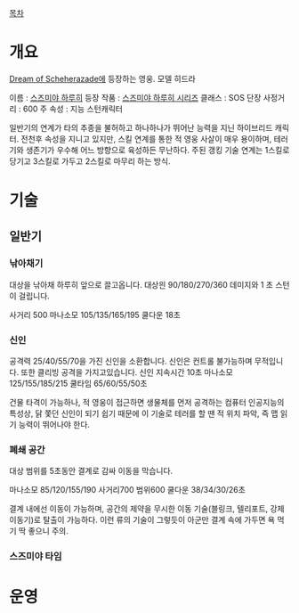 [[목차]]
= 개요 =

[[Dream of Scheherazade]]에 등장하는 영웅. 모델 히드라

이름 : [[스즈미야 하루히]]
등장 작품 : [[스즈미야 하루히 시리즈]]
클래스 : SOS 단장
사정거리 : 600
주 속성 : 지능
스턴캐릭터 

일반기의 연계가 타의 추종을 불허하고 하나하나가 뛰어난 능력을 지닌 하이브리드 캐릭터. 전천후 속성을 지니고 있지만, 스킬 연계를 통한 적 영웅 사살이 매우 용이하며, 테러기와 생존기가 우수해 어느 방향으로 육성하든 무난하다.
주된 갱킹 기술 연계는 1스킬로 당기고 3스킬로 가두고 2스킬로 마무리 하는 방식.

= 기술 =
== 일반기 ==
=== 낚아채기 === 
대상을 낚아채 하루히 앞으로 끌고옵니다.
대상읜 90/180/270/360 데미지와   1 초 스턴이 걸립니다.

사거리 500 마나소모  105/135/165/195  쿨다운 18초

=== 신인 ===
공격력 25/40/55/70을 가진 신인을 소환합니다.
신인은 컨트롤 불가능하며 무적입니다. 또한 클리빙 공격을 가지고있습니다.
신인 지속시간 10초
마나소모 125/155/185/215   쿨타임 65/60/55/50초 

건물 타격이 가능하나, 적 영웅이 접근하면 생물체를 먼저 공격하는 컴퓨터 인공지능의 특성상, 닭 쫓던 신인이 되기 쉽기 때문에 이 기술로 테러를 할 땐 적 위치 파악, 즉 맵 읽기 능력이 뛰어나야 한다.

=== 폐쇄 공간 ===
대상 범위를 5초동안 결계로 감싸 이동을 막습니다.

마나소모 85/120/155/190 사거리700 범위600 쿨다운 38/34/30/26초

결계 내에선 이동이 가능하며, 공간의 제약을 무시한 이동 기술(블링크, 텔리포트, 강제 이동기)로 탈출이 가능하다. 이런 류의 기술이 그렇듯이 아군만 결계 속에 가두면 욕 먹기 딱 좋으니 주의. 

=== 스즈미야 타임 ===
= 운영 =

